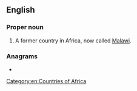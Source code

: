 ==English==
{{wikipedia}}

===Proper noun===
{{en-proper noun}}

# {{senseid|en|Q1649306}}{{lb|en|historical}} A former country in Africa, now called [[Malawi]].

===Anagrams===
* {{anagrams|en|analysand}}

[[Category:en:Countries of Africa]]